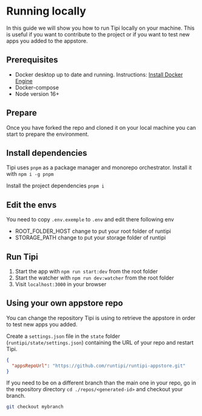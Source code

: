 # Running locally

In this guide we will show you how to run Tipi locally on your machine. This is useful if you want to contribute to the project or if you want to test new apps you added to the appstore.

## Prerequisites
- Docker desktop up to date and running. Instructions: [Install Docker Engine](https://docs.docker.com/engine/install/)
- Docker-compose
- Node version 16+

## Prepare
Once you have forked the repo and cloned it on your local machine you can start to prepare the environment.

## Install dependencies
Tipi uses `pnpm` as a package manager and monorepo orchestrator. Install it with
`npm i -g pnpm`

Install the project dependencies
`pnpm i`

## Edit the envs

You need to copy `.env.exemple` to `.env` and edit there following env

- ROOT_FOLDER_HOST change to put your root folder of runtipi
- STORAGE_PATH change to put your storage folder of runtipi 

## Run Tipi
1. Start the app with `npm run start:dev` from the root folder
2. Start the watcher with `npm run dev:watcher` from the root folder
2. Visit `localhost:3000` in your browser

## Using your own appstore repo
You can change the repository Tipi is using to retrieve the appstore in order to test new apps you added.

Create a `settings.json` file in the `state` folder (`runtipi/state/settings.json`) containing the URL of your repo and restart Tipi.

```json
{
  "appsRepoUrl": "https://github.com/runtipi/runtipi-appstore.git"
}
```

If you need to be on a different branch than the main one in your repo, go in the repository directory `cd ./repos/<generated-id>` and checkout your branch.

```bash
git checkout mybranch
```
